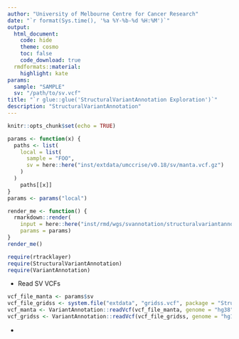 ```yaml
---
author: "University of Melbourne Centre for Cancer Research"
date: "`r format(Sys.time(), '%a %Y-%b-%d %H:%M')`"
output:
  html_document:
    code: hide
    theme: cosmo
    toc: false
    code_download: true
  rmdformats::material:
    highlight: kate
params:
  sample: "SAMPLE"
  sv: "/path/to/sv.vcf"
title: "`r glue::glue('StructuralVariantAnnotation Exploration')`"
description: "StructuralVariantAnnotation"
---
```


<style type="text/css">
.main-container {
  max-width: 1400px;
  margin-left: auto;
  margin-right: auto;
}
</style>

```r
knitr::opts_chunk$set(echo = TRUE)
```

```r
params <- function(x) {
  paths <- list(
    local = list(
      sample = "FOO",
      sv = here::here("inst/extdata/umccrise/v0.18/sv/manta.vcf.gz")
    )
  )
    paths[[x]]
}
params <- params("local")

render_me <- function() {
  rmarkdown::render(
    input = here::here("inst/rmd/wgs/svannotation/structuralvariantannotation.Rmd"),
    params = params)
}
render_me()
```

```r
require(rtracklayer)
require(StructuralVariantAnnotation)
require(VariantAnnotation)
```

* Read SV VCFs

```r
vcf_file_manta <- params$sv
vcf_file_gridss <- system.file("extdata", "gridss.vcf", package = "StructuralVariantAnnotation")
vcf_manta <- VariantAnnotation::readVcf(vcf_file_manta, genome = "hg38")
vcf_gridss <- VariantAnnotation::readVcf(vcf_file_gridss, genome = "hg19")
```

* 
